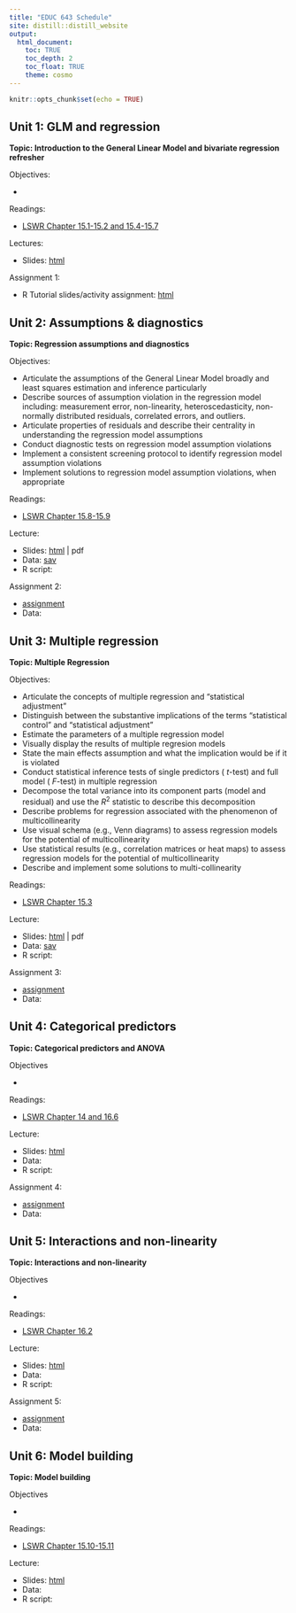 ```yaml
---
title: "EDUC 643 Schedule"
site: distill::distill_website
output:
  html_document:
    toc: TRUE
    toc_depth: 2
    toc_float: TRUE
    theme: cosmo
---
```


```r
knitr::opts_chunk$set(echo = TRUE)
```


## Unit 1: GLM and regression

**Topic: Introduction to the General Linear Model and bivariate regression refresher**

Objectives:

- 

Readings: 

- [LSWR Chapter 15.1-15.2 and 15.4-15.7](https://learningstatisticswithr.com/lsr-0.6.pdf) 

Lectures:

- Slides: [html](./slides/EDUC643_1_intro.html)

Assignment 1:

- R Tutorial slides/activity assignment: [html](./slides/tutorial2.html)

## Unit 2: Assumptions & diagnostics

**Topic: Regression assumptions and diagnostics**

Objectives:

- Articulate the assumptions of the General Linear Model broadly and least squares estimation and inference particularly
- Describe sources of assumption violation in the regression model including: measurement error, non-linearity, heteroscedasticity, non-normally distributed residuals, correlated errors, and outliers.
- Articulate properties of residuals and describe their centrality in understanding the regression model assumptions
- Conduct diagnostic tests on regression model assumption violations
- Implement a consistent screening protocol to identify regression model assumption violations
- Implement solutions to regression model assumption violations, when appropriate

Readings:

- [LSWR Chapter 15.8-15.9](https://learningstatisticswithr.com/lsr-0.6.pdf) 

Lecture: 

- Slides: [html](./slides/EDUC643_2_assumptions.html) | pdf
- Data: [sav](./data/male_do_eating.sav)
- R script: 

Assignment 2:

- [assignment](./assignments/assignment02.html)
- Data:

 
## Unit 3: Multiple regression

**Topic: Multiple Regression**

Objectives:

- Articulate the concepts of multiple regression and "statistical adjustment"
- Distinguish between the substantive implications of the terms "statistical control" and "statistical adjustment"
- Estimate the parameters of a multiple regression model
- Visually display the results of multiple regresion models
- State the main effects assumption and what the implication would be if it is violated
- Conduct statistical inference tests of single predictors ( $t$-test) and full model ( $F$-test) in multiple regression
- Decompose the total variance into its component parts (model and residual) and use the $R^2$ statistic to describe this decomposition
- Describe problems for regression associated with the phenomenon of multicollinearity
- Use visual schema (e.g., Venn diagrams) to assess regression models for the potential of multicollinearity
- Use statistical results (e.g., correlation matrices or heat maps) to assess regression models for the potential of multicollinearity
- Describe and implement some solutions to multi-collinearity

Readings: 

- [LSWR Chapter 15.3](https://learningstatisticswithr.com/lsr-0.6.pdf) 

Lecture: 

- Slides: [html](./slides/EDUC643_3_mult_regression.html) | pdf
- Data: [sav](./data/male_do_eating.sav)
- R script: 
 
Assignment 3: 

- [assignment](./assignments/assignment03.html)
- Data: 

 
## Unit 4: Categorical predictors

**Topic: Categorical predictors and ANOVA**

Objectives

- 

Readings: 

- [LSWR Chapter 14 and 16.6](https://learningstatisticswithr.com/lsr-0.6.pdf) 

Lecture: 

- Slides: [html](./slides/EDUC643_4_ANOVA.html)
- Data: 
- R script: 

Assignment 4:

- [assignment](./assignments/assignment04.html)
- Data: 


## Unit 5: Interactions and non-linearity
 
**Topic: Interactions and non-linearity**


Objectives

- 

Readings: 

- [LSWR Chapter 16.2](https://learningstatisticswithr.com/lsr-0.6.pdf) 

Lecture: 

- Slides: [html](./slides/EDUC643_5_interactions.html)
- Data: 
- R script: 

Assignment 5:

- [assignment](./assignments/assignment05.html)
- Data: 


## Unit 6: Model building
 
**Topic: Model building**


Objectives

- 

Readings: 

- [LSWR Chapter 15.10-15.11](https://learningstatisticswithr.com/lsr-0.6.pdf) 

Lecture: 

- Slides: [html](./slides/EDUC643_5_modeling.html)
- Data: 
- R script: 

